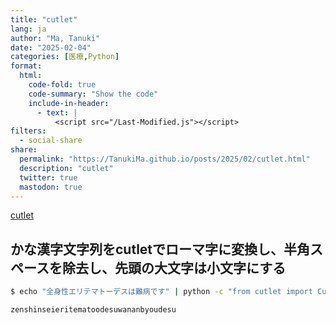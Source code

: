 ```yaml
---
title: "cutlet"
lang: ja
author: "Ma, Tanuki"
date: "2025-02-04"
categories: [医療,Python]
format:
  html:
    code-fold: true
    code-summary: "Show the code"
    include-in-header: 
      - text: |
          <script src="/Last-Modified.js"></script>
filters:
  - social-share
share:
  permalink: "https://TanukiMa.github.io/posts/2025/02/cutlet.html"
  description: "cutlet"
  twitter: true
  mastodon: true
---
```

[cutlet](https://polm.github.io/cutlet/cutlet.html)


## かな漢字文字列をcutletでローマ字に変換し、半角スペースを除去し、先頭の大文字は小文字にする

```.bash
$ echo "全身性エリテマトーデスは難病です" | python -c "from cutlet import Cutlet; k=Cutlet(); k.use_foreign_spelling=False; k.ensure_ascii=False; k.capitalize=False; print(k.romaji(''.join(k.romaji(input()).split())).lower())"

zenshinseieritematoodesuwananbyoudesu
```

